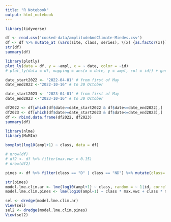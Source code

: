 ```yaml
---
title: "R Notebook"
output: html_notebook
---
```


```r
library(tidyverse)
```


```r
df <- read.csv('cooked-data/amplitudeAndClimate-Miedes.csv')
df <- df %>% mutate_at (vars(site, class, series), \(x) {as.factor(x)}) %>% mutate(date = as.Date(date)) %>% dplyr::rename(id = series)
str(df)
summary(df)
```

```r
library(plotly)
plot_ly(data = df, y = ~ampl, x = ~ date, color = ~id)
# plot_ly(data = df, mapping = aes(x = date, y = ampl, col = id)) + geom_line()
```

```r
date_start2022 <- "2022-04-01" # from first of May
date_end2022 <-"2022-10-16" # to 30 October

date_start2023 <- "2023-04-01" # from first of May
date_end2023 <-"2023-10-16" # to 30 October

df2022 <- df[which(df$date>=date_start2022 & df$date<=date_end2022),]
df2023 <- df[which(df$date>=date_start2023 & df$date<=date_end2023),]
df <- rbind.data.frame(df2022, df2023)
summary(df)
```


```r
library(nlme)
library(MuMIn)
```

```r
boxplot(log10(ampl+1) ~ class, data = df)
```


```r
# nrow(df)
# df2 <- df %>% filter(max.vwc > 0.15)
# nrow(df2)
```

```r
pines <- df %>% filter(class == "D" | class == "ND") %>% mutate(class= factor(class), id = factor(id))
```


```r
str(pines)
model.lme.clim.ar <- lme(log10(ampl+1) ~ class, random = ~ 1|id, correlation=corAR1(), data = df,  method = "ML")
model.lme.clim.pines <- lme(log10(ampl+1) ~ class * max.vwc + class * mean.temp, random = ~ 1|id, correlation=corAR1(), data = pines,  method = "ML")
```

```r
sel <- dredge(model.lme.clim.ar)
View(sel)
sel2 <- dredge(model.lme.clim.pines)
View(sel2)
```



